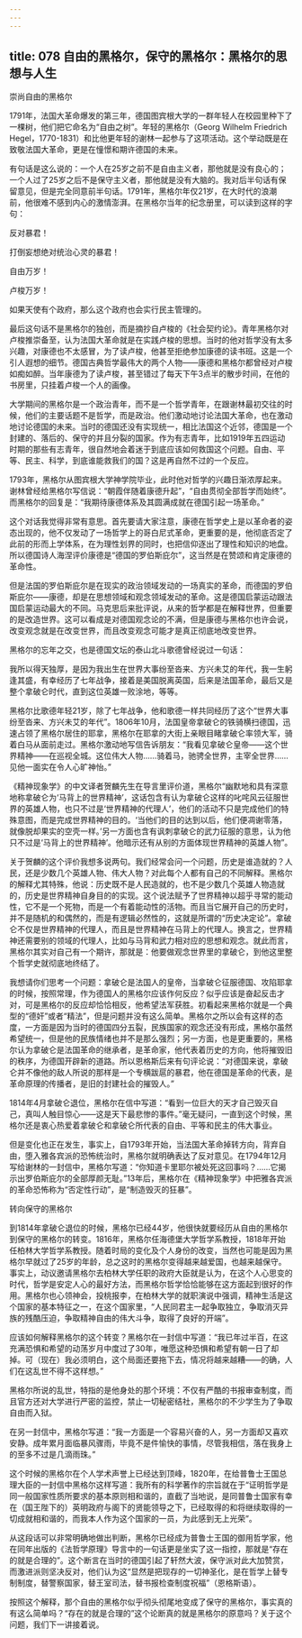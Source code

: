 ```yaml
---
---
---
```

title: 078 自由的黑格尔，保守的黑格尔：黑格尔的思想与人生
---







崇尚自由的黑格尔

1791年，法国大革命爆发的第三年，德国图宾根大学的一群年轻人在校园里种下了一棵树，他们把它命名为“自由之树”。年轻的黑格尔（Georg Wilhelm Friedrich Hegel，1770-1831）和比他更年轻的谢林一起参与了这项活动。这个举动既是在致敬法国大革命，更是在憧憬和期许德国的未来。

有句话是这么说的：一个人在25岁之前不是自由主义者，那他就是没有良心的；一个人过了25岁之后不是保守主义者，那他就是没有大脑的。我对后半句话有保留意见，但是完全同意前半句话。1791年，黑格尔年仅21岁，在大时代的浪潮前，他很难不感到内心的激情澎湃。在黑格尔当年的纪念册里，可以读到这样的字句：

反对暴君！

打倒妄想绝对统治心灵的暴君！

自由万岁！

卢梭万岁！

如果天使有个政府，那么这个政府也会实行民主管理的。

最后这句话不是黑格尔的独创，而是摘抄自卢梭的《社会契约论》。青年黑格尔对卢梭推崇备至，认为法国大革命就是在实践卢梭的思想。当时的他对哲学没有太多兴趣，对康德也不太感冒，为了读卢梭，他甚至拒绝参加康德的读书班。这是一个引人遐想的细节。德国古典哲学最伟大的两个人物——康德和黑格尔都曾经对卢梭如痴如醉。当年康德为了读卢梭，甚至错过了每天下午3点半的散步时间，在他的书房里，只挂着卢梭一个人的画像。

大学期间的黑格尔是一个政治青年，而不是一个哲学青年，在跟谢林最初交往的时候，他们的主要话题不是哲学，而是政治。他们激动地讨论法国大革命，也在激动地讨论德国的未来。当时的德国还没有实现统一，相比法国这个近邻，德国是一个封建的、落后的、保守的并且分裂的国家。作为有志青年，比如1919年五四运动时期的那些有志青年，很自然地会着迷于到底应该如何救国这个问题。自由、平等、民主、科学，到底谁能救我们的国？这是再自然不过的一个反应。

1793年，黑格尔从图宾根大学神学院毕业，此时他对哲学的兴趣日渐浓厚起来。谢林曾经给黑格尔写信说：“朝霞伴随着康德升起”，“自由贯彻全部哲学而始终”。而黑格尔的回复是：“我期待康德体系及其圆满成就在德国引起一场革命。”

这个对话我觉得非常有意思。首先要请大家注意，康德在哲学史上是以革命者的姿态出现的，他不仅发动了一场哲学上的哥白尼式革命，更重要的是，他彻底否定了此前的形而上学体系，在为理性划界的同时，也把信仰逐出了理性和知识的地盘。所以德国诗人海涅评价康德是“德国的罗伯斯庇尔”，这当然是在赞颂和肯定康德的革命性。

但是法国的罗伯斯庇尔是在现实的政治领域发动的一场真实的革命，而德国的罗伯斯庇尔——康德，却是在思想领域和观念领域发动的革命。这是德国启蒙运动跟法国启蒙运动最大的不同。马克思后来批评说，从来的哲学都是在解释世界，但重要的是改造世界。这可以看成是对德国观念论的不满，但是康德与黑格尔也许会说，改变观念就是在改变世界，而且改变观念可能才是真正彻底地改变世界。

黑格尔的忘年之交，也是德国文坛的泰山北斗歌德曾经说过一句话：

我所以得天独厚，是因为我出生在世界大事纷至沓来、方兴未艾的年代，我一生躬逢其盛，有幸经历了七年战争，接着是美国脱离英国，后来是法国革命，最后又是整个拿破仑时代，直到这位英雄一败涂地，等等。

黑格尔比歌德年轻21岁，除了七年战争，他和歌德一样共同经历了这个“世界大事纷至沓来、方兴未艾的年代”。1806年10月，法国皇帝拿破仑的铁骑横扫德国，迅速占领了黑格尔居住的耶拿，黑格尔在耶拿的大街上亲眼目睹拿破仑率领大军，骑着白马从面前走过。黑格尔激动地写信告诉朋友：“我看见拿破仑皇帝——这个世界精神——在巡视全城。这位伟大人物……骑着马，驰骋全世界，主宰全世界……见他一面实在令人心旷神怡。”

《精神现象学》的中文译者贺麟先生在导言里评价道，黑格尔“幽默地和具有深意地称拿破仑为‘马背上的世界精神’，这话包含有认为拿破仑这样的叱咤风云征服世界的英雄人物，也只不过是‘世界精神的代理人’，他们的活动不只是完成他们的特殊意图，而是完成世界精神的目的。‘当他们的目的达到以后，他们便凋谢零落，就像脱却果实的空壳一样。’另一方面也含有讽刺拿破仑的武力征服的意思，认为他只不过是‘马背上的世界精神’。他暗示还有从别的方面体现世界精神的英雄人物”。

关于贺麟的这个评价我想多说两句。我们经常会问一个问题，历史是谁造就的？人民，还是少数几个英雄人物、伟大人物？对此每个人都有自己的不同解释。黑格尔的解释尤其特殊，他说：历史既不是人民造就的，也不是少数几个英雄人物造就的，历史是世界精神自身目的的实现。这个说法赋予了世界精神以超乎寻常的能动性，它不是一个死物，而是一个有着能动性的活物。而且当它展开自己的历史时，并不是随机的和偶然的，而是有逻辑必然性的，这就是所谓的“历史决定论”。拿破仑不仅是世界精神的代理人，而且是世界精神在马背上的代理人。换言之，世界精神还需要别的领域的代理人，比如与马背和武力相对应的思想和观念。就此而言，黑格尔其实对自己有一个期许，那就是：他要做观念世界里的拿破仑，到他这里整个哲学史就彻底地终结了。

我想请你们思考一个问题：拿破仑是法国人的皇帝，当拿破仑征服德国、攻陷耶拿的时候，按照常理，作为德国人的黑格尔应该作何反应？似乎应该是奋起反击才对，可是黑格尔的反应却恰恰相反，他希望法军获胜。初看起来黑格尔就是一个典型的“德奸”或者“精法”，但是问题并没有这么简单。黑格尔之所以会有这样的态度，一方面是因为当时的德国四分五裂，民族国家的观念还没有形成，黑格尔虽然希望统一，但是他的民族情绪也并不是那么强烈；另一方面，也是更重要的，黑格尔认为拿破仑是法国革命的继承者，是革命家，他代表着历史的方向，他将摧毁旧的秩序，为德国开辟新的道路。所以恩格斯后来有句评论说：“对德国来说，拿破仑并不像他的敌人所说的那样是一个专横跋扈的暴君，他在德国是革命的代表，是革命原理的传播者，是旧的封建社会的摧毁人。”

1814年4月拿破仑退位，黑格尔在信中写道：“看到一位巨大的天才自己毁灭自己，真叫人触目惊心——这是天下最悲惨的事件。”毫无疑问，一直到这个时候，黑格尔还是衷心热爱着拿破仑和拿破仑所代表的自由、平等和民主的伟大事业。

但是变化也正在发生，事实上，自1793年开始，当法国大革命掉转方向，背弃自由，堕入雅各宾派的恐怖统治时，黑格尔就明确表达了反对意见。在1794年12月写给谢林的一封信中，黑格尔写道：“你知道卡里耶尔被处死这回事吗？……它揭示出罗伯斯庇尔的全部厚颜无耻。”13年后，黑格尔在《精神现象学》中把雅各宾派的革命恐怖称为“否定性行动”，是“制造毁灭的狂暴”。


转向保守的黑格尔

到1814年拿破仑退位的时候，黑格尔已经44岁，他很快就要经历从自由的黑格尔到保守的黑格尔的转变。1816年，黑格尔任海德堡大学哲学系教授，1818年开始任柏林大学哲学系教授。随着时局的变化及个人身份的改变，当然也可能是因为黑格尔早就过了25岁的年龄，总之这时的黑格尔变得越来越爱国，也越来越保守。事实上，动议邀请黑格尔去柏林大学任职的政府大臣就是认为，在这个人心思变的时代，哲学是安定人心的最好方法，而黑格尔哲学恰恰能够在这方面起到很好的作用。黑格尔也心领神会，投桃报李，在柏林大学的就职演说中强调，精神生活是这个国家的基本特征之一，在这个国家里，“人民同君主一起争取独立，争取消灭异族的残酷压迫，争取精神自由的伟大斗争，取得了良好的开端”。

应该如何解释黑格尔的这个转变？黑格尔在一封信中写道：“我已年过半百，在这充满恐惧和希望的动荡岁月中度过了30年，唯愿这种恐惧和希望有朝一日了却掉。可（现在）我必须明白，这个局面还要拖下去，情况将越来越糟——的确，人们在这乱世不得不这样想。”

黑格尔所说的乱世，特指的是他身处的那个环境：不仅有严酷的书报审查制度，而且官方还对大学进行严密的监控，禁止一切秘密结社，黑格尔的不少学生为了争取自由而入狱。

在另一封信中，黑格尔写道：“我一方面是一个容易兴奋的人，另一方面却又喜欢安静。成年累月面临暴风骤雨，毕竟不是件愉快的事情，尽管我相信，落在我身上的至多不过是几滴雨珠。”

这个时候的黑格尔在个人学术声誉上已经达到顶峰，1820年，在给普鲁士王国总理大臣的一封信中黑格尔这样写道：我所有的科学著作的宗旨就在于“证明哲学是同一般国家性质所要求的基本原则相和谐的，直截了当地说，是同普鲁士国家有幸在（国王陛下的）英明政府与阁下的贤能领导之下，已经取得的和将继续取得的一切成就相和谐的，而我本人作为这个国家的一员，为此感到无上光荣”。

从这段话可以非常明确地做出判断，黑格尔已经成为普鲁士王国的御用哲学家，他在同年出版的《法哲学原理》导言中的一句话更是坐实了这一指控，那就是“存在的就是合理的”。这个断言在当时的德国引起了轩然大波，保守派对此大加赞赏，而激进派则坚决反对，他们认为这“显然是把现存的一切神圣化，是在哲学上替专制制度，替警察国家，替王室司法，替书报检查制度祝福”（恩格斯语）。

按照这个解释，那个自由的黑格尔似乎彻头彻尾地变成了保守的黑格尔，事实真的有这么简单吗？“存在的就是合理的”这个论断真的就是黑格尔的原意吗？关于这个问题，我们下一讲接着说。